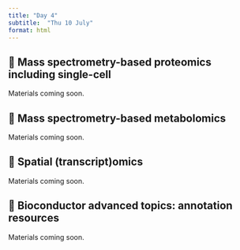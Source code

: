 ---
title: "Day 4"
subtitle:  "Thu 10 July"
format: html
---

## 📘 Mass spectrometry-based proteomics including single-cell {#proteomics}

Materials coming soon.

## 📘 Mass spectrometry-based metabolomics {#metabolomics}

Materials coming soon.

## 📘 Spatial (transcript)omics {#Spatial}

Materials coming soon.

## 📘 Bioconductor advanced topics: annotation resources {#annotation}

Materials coming soon.
